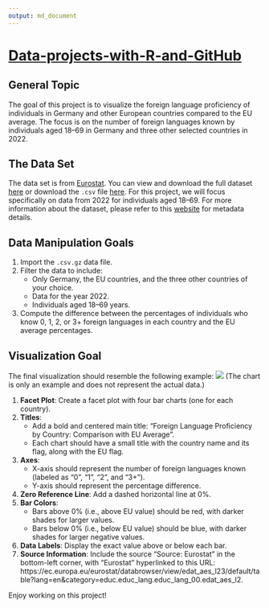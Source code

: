 ```yaml
---
output: md_document
---
```


# [Data-projects-with-R-and-GitHub](https://dr-eberle-zentrum.github.io/Data-projects-with-R-and-GitHub/)

## General Topic

The goal of this project is to visualize the foreign language proficiency of individuals in Germany and other European countries compared to the EU average. The focus is on the number of foreign languages known by individuals aged 18–69 in Germany and three other selected countries in 2022.

## The Data Set

The data set is from [Eurostat](https://ec.europa.eu/eurostat/en/). You can view and download the full dataset [here](https://ec.europa.eu/eurostat/databrowser/view/edat_aes_l23/default/table?lang=en&category=educ.educ_lang.educ_lang_00.edat_aes_l2) or download the `.csv` file [here](lang_known.csv). For this project, we will focus specifically on data from 2022 for individuals aged 18–69. For more information about the dataset, please refer to this [website](https://ec.europa.eu/eurostat/cache/metadata/en/trng_aes_12m_esms.htm) for metadata details.

## Data Manipulation Goals

1. Import the `.csv.gz` data file.
2. Filter the data to include:
   - Only Germany, the EU countries, and the three other countries of your choice.
   - Data for the year 2022.
   - Individuals aged 18–69 years.
3. Compute the difference between the percentages of individuals who know 0, 1, 2, or 3+ foreign languages in each country and the EU average percentages.


## Visualization Goal

The final visualization should resemble the following example: ![](examplechart.png) 
(The chart is only an example and does not represent the actual data.)

1. **Facet Plot**: Create a facet plot with four bar charts (one for each country).
2. **Titles**:
   - Add a bold and centered main title: "Foreign Language Proficiency by Country: Comparison with EU Average".
   - Each chart should have a small title with the country name and its flag, along with the EU flag.
3. **Axes**:
   - X-axis should represent the number of foreign languages known (labeled as "0", "1", "2", and "3+").
   - Y-axis should represent the percentage difference.
4. **Zero Reference Line**: Add a dashed horizontal line at 0%.
5. **Bar Colors**:
   - Bars above 0% (i.e., above EU value) should be red, with darker shades for larger values.
   - Bars below 0% (i.e., below EU value) should be blue, with darker shades for larger negative values.
6. **Data Labels**: Display the exact value above or below each bar.
7. **Source Information**: Include the source "Source: Eurostat" in the bottom-left corner, with "Eurostat" hyperlinked to this URL: https://ec.europa.eu/eurostat/databrowser/view/edat_aes_l23/default/table?lang=en&category=educ.educ_lang.educ_lang_00.edat_aes_l2.

Enjoy working on this project!
